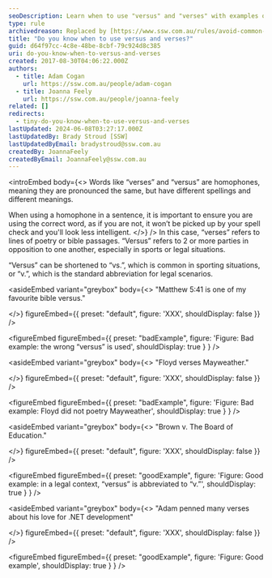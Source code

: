```yaml
---
seoDescription: Learn when to use "versus" and "verses" with examples of poetry, sports, and legal scenarios.
type: rule
archivedreason: Replaced by [https://www.ssw.com.au/rules/avoid-common-mistakes](/rules/avoid-common-mistakes)
title: "Do you know when to use versus and verses?"
guid: d64f97cc-4c8e-48be-8cbf-79c924d8c385
uri: do-you-know-when-to-versus-and-verses
created: 2017-08-30T04:06:22.000Z
authors:
  - title: Adam Cogan
    url: https://ssw.com.au/people/adam-cogan
  - title: Joanna Feely
    url: https://ssw.com.au/people/joanna-feely
related: []
redirects:
  - tiny-do-you-know-when-to-use-versus-and-verses
lastUpdated: 2024-06-08T03:27:17.000Z
lastUpdatedBy: Brady Stroud [SSW]
lastUpdatedByEmail: bradystroud@ssw.com.au
createdBy: JoannaFeely
createdByEmail: JoannaFeely@ssw.com.au
---
```


<introEmbed
  body={<>
Words like “verses” and “versus” are homophones, meaning they are pronounced the same, but have different spellings and different meanings.

When using a homophone in a sentence, it is important to ensure you are using the correct word, as if you are not, it won’t be picked up by your spell check and you'll look less intelligent.
  </>}
/>
In this case, “verses” refers to lines of poetry or bible passages. “Versus” refers to 2 or more parties in opposition to one another, especially in sports or legal situations.

“Versus” can be shortened to “vs.”, which is common in
sporting situations, or “v.”, which is the standard abbreviation for legal
scenarios.

<asideEmbed
  variant="greybox"
  body={<>
    "Matthew 5:41 is one of my favourite bible versus."

  </>}
  figureEmbed={{
    preset: "default",
    figure: 'XXX',
    shouldDisplay: false
  }}
/>

<figureEmbed figureEmbed={{
  preset: "badExample",
  figure: 'Figure: Bad example: the wrong “versus” is used',
  shouldDisplay: true
} } />


<asideEmbed
  variant="greybox"
  body={<>
    "Floyd verses Mayweather."

  </>}
  figureEmbed={{
    preset: "default",
    figure: 'XXX',
    shouldDisplay: false
  }}
/>

<figureEmbed figureEmbed={{
  preset: "badExample",
  figure: 'Figure: Bad example: Floyd did not poetry
Mayweather',
  shouldDisplay: true
} } />


<dd>
</dd>

<asideEmbed
  variant="greybox"
  body={<>
    "Brown v. The Board of Education."

  </>}
  figureEmbed={{
    preset: "default",
    figure: 'XXX',
    shouldDisplay: false
  }}
/>

<figureEmbed figureEmbed={{
  preset: "goodExample",
  figure: 'Figure: Good example: in a legal context, “versus”
is abbreviated to “v.”',
  shouldDisplay: true
} } />


<dd>
</dd>

<asideEmbed
  variant="greybox"
  body={<>
    "Adam penned many verses about his love for .NET development"

  </>}
  figureEmbed={{
    preset: "default",
    figure: 'XXX',
    shouldDisplay: false
  }}
/>

<figureEmbed figureEmbed={{
  preset: "goodExample",
  figure: 'Figure: Good example',
  shouldDisplay: true
} } />

